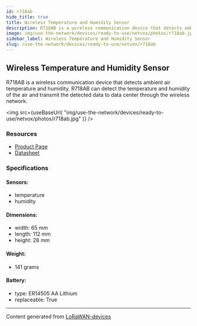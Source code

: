 ```yaml
---
id: r718ab
hide_title: true
title: Wireless Temperature and Humidity Sensor
description: R718AB is a wireless communication device that detects ambient air temperature and humidity. R718AB can detect the temperature and humidity of the air and transmit the detected data to data center through the wireless network.
image: img/use-the-network/devices/ready-to-use/netvox/photos/r718ab.jpg
sidebar_label: Wireless Temperature and Humidity Sensor
slug: /use-the-network/devices/ready-to-use/netvox/r718ab
---
```



## Wireless Temperature and Humidity Sensor

R718AB is a wireless communication device that detects ambient air temperature and humidity. R718AB can detect the temperature and humidity of the air and transmit the detected data to data center through the wireless network.

<img
src={useBaseUrl(
"img/use-the-network/devices/ready-to-use/netvox/photos/r718ab.jpg"
)}
/>

### Resources

- [Product Page](http://www.netvox.com.tw/product.asp?pro=R718AB)
- [Datasheet](http://www.netvox.com.tw/um/R718AB/R718ABdatasheet.pdf)

### Specifications

#### Sensors:
- temperature
- humidity
#### Dimensions:
- width: 65 mm
- length: 112 mm
- height: 28 mm
#### Weight: 
- 141 grams
#### Battery: 
- type: ER14505 AA Lithium
- replaceable: True



---
Content generated from [LoRaWAN-devices](https://github.com/TheThingsNetwork/lorawan-devices)